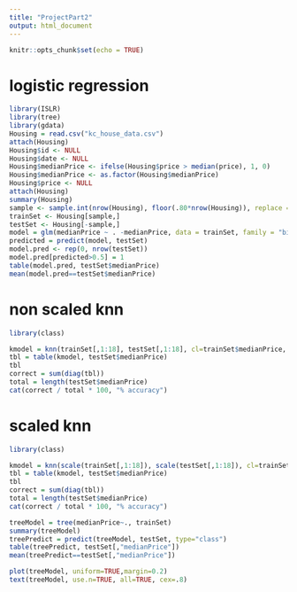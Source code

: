 ```yaml
---
title: "ProjectPart2"
output: html_document
---
```


```r
knitr::opts_chunk$set(echo = TRUE)
```

# logistic regression
```r
library(ISLR)
library(tree)
library(gdata)
Housing = read.csv("kc_house_data.csv")
attach(Housing)
Housing$id <- NULL
Housing$date <- NULL
Housing$medianPrice <- ifelse(Housing$price > median(price), 1, 0)
Housing$medianPrice <- as.factor(Housing$medianPrice)
Housing$price <- NULL
attach(Housing)
summary(Housing)
sample <- sample.int(nrow(Housing), floor(.80*nrow(Housing)), replace = F)
trainSet <- Housing[sample,]
testSet <- Housing[-sample,] 
model = glm(medianPrice ~ . -medianPrice, data = trainSet, family = "binomial")
predicted = predict(model, testSet)
model.pred <- rep(0, nrow(testSet))
model.pred[predicted>0.5] = 1
table(model.pred, testSet$medianPrice)
mean(model.pred==testSet$medianPrice)
```

# non scaled knn
```r
library(class)

kmodel = knn(trainSet[,1:18], testSet[,1:18], cl=trainSet$medianPrice, k = 15)
tbl = table(kmodel, testSet$medianPrice)
tbl
correct = sum(diag(tbl))
total = length(testSet$medianPrice)
cat(correct / total * 100, "% accuracy")
```

# scaled knn
```r
library(class)

kmodel = knn(scale(trainSet[,1:18]), scale(testSet[,1:18]), cl=trainSet$medianPrice, k = 15)
tbl = table(kmodel, testSet$medianPrice)
tbl
correct = sum(diag(tbl))
total = length(testSet$medianPrice)
cat(correct / total * 100, "% accuracy")
```

```r
treeModel = tree(medianPrice~., trainSet)
summary(treeModel)
treePredict = predict(treeModel, testSet, type="class")
table(treePredict, testSet[,"medianPrice"])
mean(treePredict==testSet[,"medianPrice"])
```

```r
plot(treeModel, uniform=TRUE,margin=0.2)
text(treeModel, use.n=TRUE, all=TRUE, cex=.8)
```






